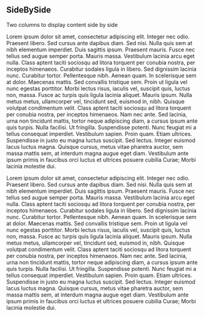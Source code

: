 


<Meta title="Storybook Components/SideBySide" />

## SideBySide

Two columns to display content side by side

<Canvas>
  <SideBySide>
    <p>
      Lorem ipsum dolor sit amet, consectetur adipiscing elit. Integer nec odio.
      Praesent libero. Sed cursus ante dapibus diam. Sed nisi. Nulla quis sem at
      nibh elementum imperdiet. Duis sagittis ipsum. Praesent mauris. Fusce nec
      tellus sed augue semper porta. Mauris massa. Vestibulum lacinia arcu eget
      nulla. Class aptent taciti sociosqu ad litora torquent per conubia nostra,
      per inceptos himenaeos. Curabitur sodales ligula in libero. Sed dignissim
      lacinia nunc. Curabitur tortor. Pellentesque nibh. Aenean quam. In
      scelerisque sem at dolor. Maecenas mattis. Sed convallis tristique sem.
      Proin ut ligula vel nunc egestas porttitor. Morbi lectus risus, iaculis
      vel, suscipit quis, luctus non, massa. Fusce ac turpis quis ligula lacinia
      aliquet. Mauris ipsum. Nulla metus metus, ullamcorper vel, tincidunt sed,
      euismod in, nibh. Quisque volutpat condimentum velit. Class aptent taciti
      sociosqu ad litora torquent per conubia nostra, per inceptos himenaeos.
      Nam nec ante. Sed lacinia, urna non tincidunt mattis, tortor neque
      adipiscing diam, a cursus ipsum ante quis turpis. Nulla facilisi. Ut
      fringilla. Suspendisse potenti. Nunc feugiat mi a tellus consequat
      imperdiet. Vestibulum sapien. Proin quam. Etiam ultrices. Suspendisse in
      justo eu magna luctus suscipit. Sed lectus. Integer euismod lacus luctus
      magna. Quisque cursus, metus vitae pharetra auctor, sem massa mattis sem,
      at interdum magna augue eget diam. Vestibulum ante ipsum primis in
      faucibus orci luctus et ultrices posuere cubilia Curae; Morbi lacinia
      molestie dui.
    </p>
    <p>
      Lorem ipsum dolor sit amet, consectetur adipiscing elit. Integer nec odio.
      Praesent libero. Sed cursus ante dapibus diam. Sed nisi. Nulla quis sem at
      nibh elementum imperdiet. Duis sagittis ipsum. Praesent mauris. Fusce nec
      tellus sed augue semper porta. Mauris massa. Vestibulum lacinia arcu eget
      nulla. Class aptent taciti sociosqu ad litora torquent per conubia nostra,
      per inceptos himenaeos. Curabitur sodales ligula in libero. Sed dignissim
      lacinia nunc. Curabitur tortor. Pellentesque nibh. Aenean quam. In
      scelerisque sem at dolor. Maecenas mattis. Sed convallis tristique sem.
      Proin ut ligula vel nunc egestas porttitor. Morbi lectus risus, iaculis
      vel, suscipit quis, luctus non, massa. Fusce ac turpis quis ligula lacinia
      aliquet. Mauris ipsum. Nulla metus metus, ullamcorper vel, tincidunt sed,
      euismod in, nibh. Quisque volutpat condimentum velit. Class aptent taciti
      sociosqu ad litora torquent per conubia nostra, per inceptos himenaeos.
      Nam nec ante. Sed lacinia, urna non tincidunt mattis, tortor neque
      adipiscing diam, a cursus ipsum ante quis turpis. Nulla facilisi. Ut
      fringilla. Suspendisse potenti. Nunc feugiat mi a tellus consequat
      imperdiet. Vestibulum sapien. Proin quam. Etiam ultrices. Suspendisse in
      justo eu magna luctus suscipit. Sed lectus. Integer euismod lacus luctus
      magna. Quisque cursus, metus vitae pharetra auctor, sem massa mattis sem,
      at interdum magna augue eget diam. Vestibulum ante ipsum primis in
      faucibus orci luctus et ultrices posuere cubilia Curae; Morbi lacinia
      molestie dui.
    </p>
  </SideBySide>
</Canvas>
